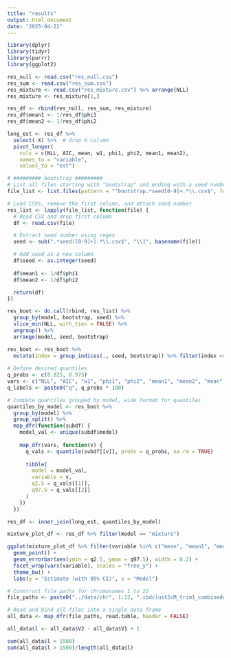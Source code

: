 ```yaml
---
title: "results"
output: html_document
date: "2025-04-22"
---
```


```r
library(dplyr)
library(tidyr)
library(purrr)
library(ggplot2)

res_null <- read.csv("res_null.csv")
res_sum <- read.csv("res_sum.csv")
res_mixture <- read.csv("res_mixture.csv") %>% arrange(NLL)
res_mixture <- res_mixture[1,]

res_df <- rbind(res_null, res_sum, res_mixture)
res_df$mean1 <- 1/res_df$phi1
res_df$mean2 <- 1/res_df$phi2

long_est <- res_df %>%
  select(-X) %>%  # drop X column
  pivot_longer(
    cols = c(NLL, AIC, mean, w1, phi1, phi2, mean1, mean2),
    names_to = "variable",
    values_to = "est")

# ######### bootstrap #########  
# List all files starting with "bootstrap" and ending with a seed number
file_list <- list.files(pattern = "^bootstrap.*seed[0-9]+.*\\.csv$", full.names = TRUE)

# Load CSVs, remove the first column, and attach seed number
res_list <- lapply(file_list, function(file) {
  # Read CSV and drop first column
  df <- read.csv(file)

  # Extract seed number using regex
  seed <- sub(".*seed([0-9]+).*\\.csv$", "\\1", basename(file))

  # Add seed as a new column
  df$seed <- as.integer(seed)
  
  df$mean1 <- 1/df$phi1
  df$mean2 <- 1/df$phi2

  return(df)
})

res_boot <- do.call(rbind, res_list) %>%
  group_by(model, bootstrap, seed) %>%
  slice_min(NLL, with_ties = FALSE) %>%
  ungroup() %>%
  arrange(model, seed, bootstrap)

res_boot <- res_boot %>%
  mutate(index = group_indices(., seed, bootstrap)) %>% filter(index <= 500)
 
# Define desired quantiles
q_probs <- c(0.025, 0.975)
vars <- c("NLL", "AIC", "w1", "phi1", "phi2", "mean1", "mean2", "mean")
q_labels <- paste0("q", q_probs * 100)

# Compute quantiles grouped by model, wide format for quantiles
quantiles_by_model <- res_boot %>%
  group_by(model) %>%
  group_split() %>%
  map_dfr(function(subdf) {
    model_val <- unique(subdf$model)
    
    map_dfr(vars, function(v) {
      q_vals <- quantile(subdf[[v]], probs = q_probs, na.rm = TRUE)
      
      tibble(
        model = model_val,
        variable = v,
        q2.5 = q_vals[[1]],
        q97.5 = q_vals[[2]]
      )
    })
  })

res_df <- inner_join(long_est, quantiles_by_model)
```

```r
mixture_plot_df <- res_df %>% filter(model == "mixture")

ggplot(mixture_plot_df %>% filter(variable %in% c("mean", "mean1", "mean2", "w1")), aes(x = model, y = est)) +
  geom_point() +
  geom_errorbar(aes(ymin = q2.5, ymax = q97.5), width = 0.2) +
  facet_wrap(vars(variable), scales = "free_y") + 
  theme_bw() +
  labs(y = "Estimate (with 95% CI)", x = "Model")
```
```r
# Construct file paths for chromosomes 1 to 22
file_paths <- paste0("../data/chr", 1:22, ".ibdclust2cM_trim1_combinedoffsets_v6.inf_obs_tracts2")

# Read and bind all files into a single data frame
all_data <- map_dfr(file_paths, read.table, header = FALSE)

all_data$l <- all_data$V2 - all_data$V1 + 1

sum(all_data$l > 1500)
sum(all_data$l > 1500)/length(all_data$l)
```

